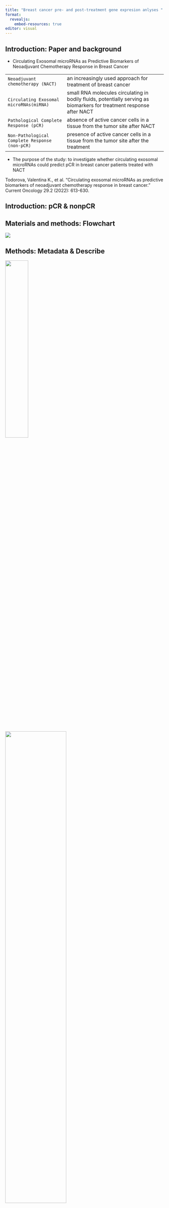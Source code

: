 ```yaml
---
title: "Breast cancer pre- and post-treatment gene expresion anlyses "
format:
  revealjs:
    embed-resources: true
editor: visual
---
```


## Introduction: Paper and background

-   Circulating Exosomal microRNAs as Predictive Biomarkers of Neoadjuvant Chemotherapy Response in Breast Cancer

|                                                |                                                                                                                       |
|---------------------------|---------------------------------------------|
| `Neoadjuvant chemotherapy (NACT)`              | an increasingly used approach for treatment of breast cancer                                                          |
| `Circulating Exosomal microRNAs(miRNA)`        | small RNA molecules circulating in bodily fluids, potentially serving as biomarkers for treatment response after NACT |
| `Pathological Complete Response (pCR)`         | absence of active cancer cells in a tissue from the tumor site after NACT                                             |
| `Non-Pathological Complete Response (non-pCR)` | presence of active cancer cells in a tissue from the tumor site after the treatment                                   |

-   The purpose of the study: to investigate whether circulating exosomal microRNAs could predict pCR in breast cancer patients treated with NACT

::: footer
Todorova, Valentina K., et al. "Circulating exosomal microRNAs as predictive biomarkers of neoadjuvant chemotherapy response in breast cancer." Current Oncology 29.2 (2022): 613-630.
:::

## Introduction: pCR & nonpCR

## Materials and methods: Flowchart

![](external_images/flowchart.jpg){fig-align="center"}

## Methods: Metadata & Describe

::: {layout-ncol="2"}
![](images/figure_01.jpg){width="38%"}

![](images/figure_02.jpg){width="62%"}
:::

## Methods: Describe

![](images/figure_05.jpg){fig-align="center"}

## Methods: Gene Expression Analysis

## Methods: Virtual pull-down and Gene Enrichement Analysis

- **Virtual pull-down** is a method for detecting protein-protein interactions of the genes of interest by fetching interactions from a database.

- **Commmunity detection** is a method for detecting densely connected subgraphs in a network. In this project, we used the community detection method to identify the potential complexes or networks of the genes of interest.

- **Over-representation analysis (ORA)** is a method used to identify whether certain biological terms or categories (such as gene sets, pathways, or functional annotations) are over-represented in a list of genes or proteins of interest.

## Results: Gene Expression Analysis

## Results: Virtual pull-down {.scrollable}

-   **Pre vs. Post Treatment:**
    -   The **nonpCR Group** has 5 potential complexes or networks with upregulated or downregulated activity when comparing pre and post treatment
    -   The **nonpCR Group** has 11 potential complexes or networks with upregulated or downregulated activity when comparing pre- and post-treatment

![](../results/pCR_community_4.png){width="45%"} ![](../results/nonpCR_community_23.png){width="45%"}

## Results: Gene Enrichment Analysis

-   For each network the main enriched biological processes were identified

-   This is just a representative plot:

![](../results/ORA_plot.png){fig-align="center"}

## Discussion and Conclusion
